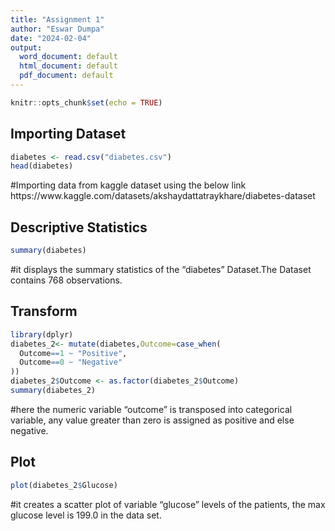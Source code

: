 ---
title: "Assignment 1"
author: "Eswar Dumpa"
date: "2024-02-04"
output:
  word_document: default
  html_document: default
  pdf_document: default
---

```{r setup, include=FALSE}
knitr::opts_chunk$set(echo = TRUE)
```


## Importing Dataset
```{r import}
diabetes <- read.csv("diabetes.csv")
head(diabetes)
```

#Importing data from kaggle dataset using the below link
https://www.kaggle.com/datasets/akshaydattatraykhare/diabetes-dataset

## Descriptive Statistics

```{r descriptive}
summary(diabetes)
```
#it displays the summary statistics of the "diabetes" Dataset.The Dataset contains 768 observations.

## Transform

```{r transform}

library(dplyr)
diabetes_2<- mutate(diabetes,Outcome=case_when(
  Outcome==1 ~ "Positive",
  Outcome==0 ~ "Negative"
))
diabetes_2$Outcome <- as.factor(diabetes_2$Outcome)
summary(diabetes_2)
```
#here the numeric variable "outcome" is transposed into categorical variable, any value greater than zero is assigned as positive and else negative.


## Plot

```{r plot}
plot(diabetes_2$Glucose)
```

#it creates a scatter plot of variable "glucose" levels of the patients, the max glucose level is 199.0 in the data set.



